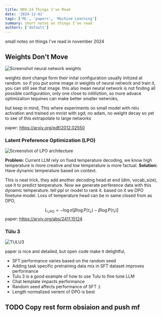 ```yaml
---
title: NOV-24 Things I've Read
date: '2024-12-01'
tags: ['ML', 'papers', 'Machine Learning']
summary: short notes on things I've read
authors: ['default']
---
```


small notes on things I've read in november 2024


## Weights Don't Move
![Screenshot neural network weights](/static/images/weight_dont_move.png)

weights dont change form their inital configuration usually initized at random.
so if you put some image in weights of neural network and train it, you can still see that image.
this also mean neural network is not finding all possible configuration, only one close to initiliztion, so more advace optimization tequines can make better smaller netwroks,


but keep in mind, This where experiments on small model with relu activation and trained on mnist with sgd,
no adam, no weight decay so yet to see of this extrapolate to large networks

paper: https://arxiv.org/pdf/2012.02550


### Latent Preference Optimization (LPO)

![Screenshot of LPO architecture](/static/images/lpo.png)

<b>Problem:</b> Current LLM rely on fixed temperature decoding, we know high temperature is more creative and low temperature is more factual.
<b>Solution:</b> Have dynamic temperature based on context.

This is neat trick, they add another decoding head at end (dim, vocab_size), use it to predict temperature. 
Now we generate perference data with this dynamic temperature. tell ppl or model to rank it.
based on it we DPO finetune model. Loss of temperature head can be in same closed from as DPO,

$$
L_{\text{LPO}} = -\log \sigma \left[\beta \log P(\tau_c) - \beta \log P(\tau_r)\right]
$$
paper: https://arxiv.org/abs/2411.15124

### Tülu 3

![TULU3](/static/images/tulu3.png)

paper is nice and detailed, but open code make it delightful, 
- SFT performance varies based on the random seed
- Adding task specific pretraining data mix in SFT dataset improves performance
- Tulu 3 is a good example of how to use Tulu to fine tune LLM
- Chat template impacts performance
- Random seed affects performance of SFT :)
- Length normalized verient of DPO is best


## TODO Copy rest form obsiaion and push mf
